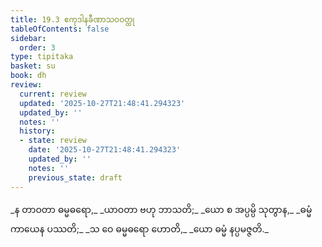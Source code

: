 ```yaml
---
title: 19.3 ဧကုဒါနခီဏာသဝဝတ္ထု
tableOfContents: false
sidebar:
  order: 3
type: tipitaka
basket: su
book: dh
review:
  current: review
  updated: '2025-10-27T21:48:41.294323'
  updated_by: ''
  notes: ''
  history:
  - state: review
    date: '2025-10-27T21:48:41.294323'
    updated_by: ''
    notes: ''
    previous_state: draft
---
```



<ReviewStatus review={frontmatter.review} showDetails={true} />

<HypothesisAnnotation frontmatter={frontmatter} />

<DynamicBreadcrumb />

<Division number="259" book="dh" e="ch" v="18" p="50">

<Paragraph number="280" type="verses" book="dh">
_န တာဝတာ ဓမ္မဓရော,_  
_ယာဝတာ ဗဟု ဘာသတိ;_  
_ယော စ အပ္ပမ္ပိ သုတွာန,_  
_ဓမ္မံ ကာယေန ပဿတိ;_  
_သ ဝေ ဓမ္မဓရော ဟောတိ,_  
_ယော ဓမ္မံ နပ္ပမဇ္ဇတိ._
</Paragraph>
</Division>